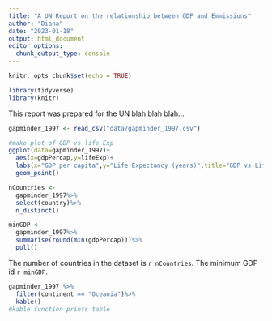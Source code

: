 ```yaml
---
title: "A UN Report on the relationship between GDP and Emmissions"
author: "Diana"
date: "2023-01-18"
output: html_document
editor_options: 
  chunk_output_type: console
---
```


```r
knitr::opts_chunk$set(echo = TRUE)
```

```r
library(tidyverse)
library(knitr)
```

This report was prepared for the UN blah blah blah...

```r
gapminder_1997 <- read_csv("data/gapminder_1997.csv")
```

```r
#make plot of GDP vs life Exp
ggplot(data=gapminder_1997)+
  aes(x=gdpPercap,y=lifeExp)+
  labs(x="GDP per capita",y="Life Expectancy (years)",title="GDP vs Life Expectancy 1997")+
  geom_point()
```

```r
nCountries <- 
  gapminder_1997%>%
  select(country)%>%
  n_distinct()

minGDP <-
  gapminder_1997%>%
  summarise(round(min(gdpPercap)))%>%
  pull()

```

The number of countries in the dataset is `r nCountries`. 
The minimum GDP id `r minGDP`.

```r
gapminder_1997 %>%
  filter(continent == "Oceania")%>%
  kable()
#kable function prints table
```

